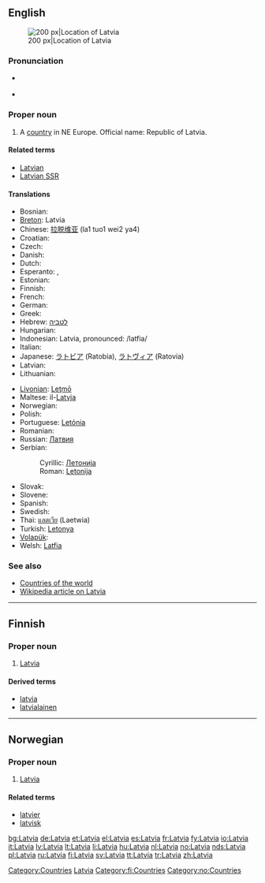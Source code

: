 {{wikipedia}}
{{see|latvia|Látvia}}
==English==
[[Image:EU location LAT.png|thumb|200 px|Location of Latvia]]
===Pronunciation===
* {{a|UK|US}} {{IPA|/ˈlæt.vi.ə/}}
* {{audio|en-us-Latvia.ogg|Audio (US)}}

===Proper noun===
{{en-proper noun}}

# A [[country]] in NE Europe. Official name: Republic of Latvia.

====Related terms====
* [[Latvian]]
* [[Latvian SSR]]

====Translations====
{{top}}
* Bosnian: {{t-|bs|Letonija|f}}
* [[Breton]]: Latvia
* Chinese: [[拉脱维亚]] (la1 tuo1 wei2 ya4)
* Croatian: {{t-|hr|Letonija|f}}
* Czech: {{t+|cs|Lotyšsko|n}}
* Danish: {{t-|da|Letland}}
* Dutch: {{t+|nl|Letland|n}}
* Esperanto: {{t-|eo|Latvio|xs=Esperanto}}, {{t-|eo|Latvujo|xs=Esperanto}}
* Estonian: {{t-|et|Läti}}
* Finnish: {{t+|fi|Latvia}}
* French: {{t+|fr|Lettonie|f}}
* German: {{t+|de|Lettland|n}}
* Greek: {{t+|el|Λεττονία|f|tr=Lettonía|sc=Grek}}
* Hebrew: [[לטביה]]
* Hungarian: {{t+|hu|Lettország}}
* Indonesian: Latvia, pronounced: /latfia/
* Italian: {{t+|it|Lettonia}}
* Japanese: [[ラトビア]] (Ratobia), [[ラトヴィア]] (Ratovia)
* Latvian: {{t+|lv|Latvija|xs=Latvian}}
* Lithuanian: {{t+|lt|Latvija|xs=Lithuanian}}
{{mid}}
* [[Livonian]]: [[Leţmō]]
* Maltese: il-[[Latvja]]
* Norwegian: {{t-|no|Latvia}}
* Polish: {{t+|pl|Łotwa}}
* Portuguese: [[Letónia]]
* Romanian: {{t-|ro|Letonia|f}}
* Russian: [[Латвия]]
* Serbian:
*: Cyrillic: [[Летонија#Serbian|Летонија]] {{f}}
*: Roman: [[Letonija#Serbian|Letonija]] {{f}}
* Slovak: {{t-|sk|Lotyšsko|n}}
* Slovene: {{t-|sl|Latvija|f}}
* Spanish: {{t+|es|Letonia|f}}
* Swedish: {{t+|sv|Lettland}}
* Thai: [[แลตเวีย]] (Laetwia)
* Turkish: [[Letonya]]
* [[Volapük]]: {{t+|vo|Latviyän|xs=Volapük}}
* Welsh: [[Latfia]]
{{bottom}}

===See also===
* [[Appendix:Countries of the world|Countries of the world]]
* [[w:Latvia|Wikipedia article on Latvia]]

[[Category:Countries]]
[[Category:Latvia| Latvia]]

----

==Finnish==
{{wikipedia|lang=fi}}

===Proper noun===
{{fi-noun|proper=true|Latvi|type=kulkija}}

# [[#English|Latvia]]

====Derived terms====
* [[latvia]]
* [[latvialainen]]

[[Category:fi:Countries]]

----

==Norwegian==

===Proper noun===
{{infl|no|proper noun}}

# [[#English|Latvia]]

====Related terms====
* [[latvier]]
* [[latvisk]]

[[Category:no:Countries]]

[[bg:Latvia]]
[[de:Latvia]]
[[et:Latvia]]
[[el:Latvia]]
[[es:Latvia]]
[[fr:Latvia]]
[[fy:Latvia]]
[[io:Latvia]]
[[it:Latvia]]
[[lv:Latvia]]
[[lt:Latvia]]
[[li:Latvia]]
[[hu:Latvia]]
[[nl:Latvia]]
[[no:Latvia]]
[[nds:Latvia]]
[[pl:Latvia]]
[[ru:Latvia]]
[[fi:Latvia]]
[[sv:Latvia]]
[[tt:Latvia]]
[[tr:Latvia]]
[[zh:Latvia]]